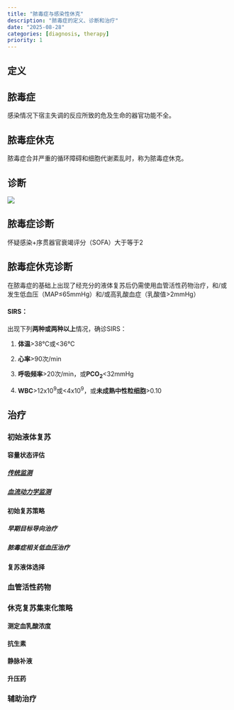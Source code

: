 ```yaml
---
title: "脓毒症与感染性休克"
description: "脓毒症的定义、诊断和治疗"
date: "2025-08-28"
categories: [diagnosis, therapy]
priority: 1
---
```


## 定义

::: {.callout-caution icon="false"}
## 脓毒症

感染情况下宿主失调的反应所致的危及生命的器官功能不全。
:::

::: {.callout-caution icon="false"}
## 脓毒症休克

脓毒症合并严重的循环障碍和细胞代谢紊乱时，称为脓毒症休克。
:::

## 诊断

![](images/paste-1.png)

::: callout-important
## 脓毒症诊断

怀疑感染+序贯器官衰竭评分（SOFA）大于等于2
:::

::: {.callout-important icon="false"}
## 脓毒症休克诊断

在脓毒症的基础上出现了经充分的液体复苏后仍需使用血管活性药物治疗，和/或发生低血压（MAP≤65mmHg）和/或高乳酸血症（乳酸值\>2mmHg）
:::

#### SIRS：

出现下列**两种或两种以上**情况，确诊SIRS：

1.  **体温**\>38℃或\<36℃

2.  **心率**\>90次/min

3.  **呼吸频率**\>20次/min，或**PCO~2~**\<32mmHg

4.  **WBC**\>12x10^9^或\<4x10^9^，或**未成熟中性粒细胞**\>0.10

## 治疗

### 初始液体复苏

#### 容量状态评估

##### [传统监测](https://laq12345.github.io/icu/icu_shock/)

##### [血流动力学监测](https://laq12345.github.io/icu/icu_shock/)

#### 初始复苏策略

##### ***早期目标导向治疗***

##### ***脓毒症相关低血压治疗***

#### 复苏液体选择

### 血管活性药物

### 休克复苏集束化策略

#### 测定血乳酸浓度

#### 抗生素

#### 静脉补液

#### 升压药

### 辅助治疗